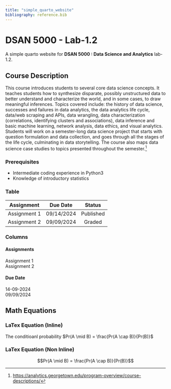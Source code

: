 ```yaml
---
title: "simple_quarto_website"
bibliography: reference.bib
---
```

# DSAN 5000 - Lab-1.2 
A simple quarto website for **DSAN 5000 : Data Science and Analytics** lab-1.2.

## Course Description
This course introduces students to several core data science concepts. It teaches students how to synthesize disparate, possibly unstructured data to better understand and characterize the world, and in some cases, to draw meaningful inferences. Topics covered include: the history of data science, successes and failures in data analytics, the data analytics life cycle, data/web scraping and APIs, data wrangling, data characterization (correlations, identifying clusters and associations), data inference and basic machine learning, network analysis, data ethics, and visual analytics. Students will work on a semester-long data science project that starts with question formulation and data collection, and goes through all the stages of the life cycle, culminating in data storytelling. The course also maps data science case studies to topics presented throughout the semester.[^1]

### Prerequisites
- Intermediate coding experience in Python3
-  Knowledge of introductory statistics

### Table
| Assignment| Due Date | Status|
| :--------:| :-------:| :----:|
| Assignment 1 | 09/14/2024 | Published |
| Assignment 2 | 09/09/2024 | Graded |

### Columns
::: {layout-ncol=2}
#### Assignments
  Assignment 1 \
  Assignment 2 
  
#### Due Date
  14-09-2024 \
  09/09/2024
:::

## Math Equations
### LaTex Equation (Inline)
The conditioanl probability $Pr(A \mid B) = \frac{Pr(A \cap B)}{Pr(B)}$

### LaTex Equation (Non Inline)
$$Pr(A \mid B) = \frac{Pr(A \cap B)}{Pr(B)}$$

[^1]: <https://analytics.georgetown.edu/program-overview/course-descriptions/>
[^2]: Swami Vivekananda